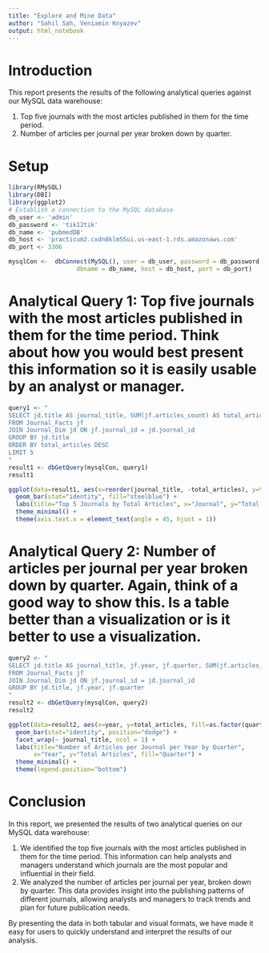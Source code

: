 ```yaml
---
title: "Explore and Mine Data"
author: "Sahil Sah, Veniamin Knyazev"
output: html_notebook
---
```



# Introduction

This report presents the results of the following analytical queries against our MySQL data warehouse:

1. Top five journals with the most articles published in them for the time period.
2. Number of articles per journal per year broken down by quarter.


# Setup

```r
library(RMySQL)
library(DBI)
library(ggplot2)
# Establish a connection to the MySQL database
db_user <- 'admin'
db_password <- 'tik12tik'
db_name <- 'pubmedDB'
db_host <- 'practicum2.cxdn8klm55ui.us-east-1.rds.amazonaws.com'
db_port <- 3306

mysqlCon <-  dbConnect(MySQL(), user = db_user, password = db_password,
                   dbname = db_name, host = db_host, port = db_port)
```

#  Analytical Query 1:  Top five journals with the most articles published in them for the time period. Think about how you would best present this information so it is easily usable by an analyst or manager.
```r
query1 <- "
SELECT jd.title AS journal_title, SUM(jf.articles_count) AS total_articles
FROM Journal_Facts jf
JOIN Journal_Dim jd ON jf.journal_id = jd.journal_id
GROUP BY jd.title
ORDER BY total_articles DESC
LIMIT 5
"
result1 <- dbGetQuery(mysqlCon, query1)
result1

```

```r
ggplot(data=result1, aes(x=reorder(journal_title, -total_articles), y=total_articles)) +
  geom_bar(stat="identity", fill="steelblue") +
  labs(title="Top 5 Journals by Total Articles", x="Journal", y="Total Articles") +
  theme_minimal() +
  theme(axis.text.x = element_text(angle = 45, hjust = 1))

```


# Analytical Query 2: Number of articles per journal per year broken down by quarter. Again, think of a good way to show this. Is a table better than a visualization or is it better to use a visualization.
```r
query2 <- "
SELECT jd.title AS journal_title, jf.year, jf.quarter, SUM(jf.articles_count) AS total_articles
FROM Journal_Facts jf
JOIN Journal_Dim jd ON jf.journal_id = jd.journal_id
GROUP BY jd.title, jf.year, jf.quarter
"
result2 <- dbGetQuery(mysqlCon, query2)
result2

```

```r
ggplot(data=result2, aes(x=year, y=total_articles, fill=as.factor(quarter))) +
  geom_bar(stat="identity", position="dodge") +
  facet_wrap(~ journal_title, ncol = 1) +
  labs(title="Number of Articles per Journal per Year by Quarter",
       x="Year", y="Total Articles", fill="Quarter") +
  theme_minimal() +
  theme(legend.position="bottom")

```

# Conclusion

In this report, we presented the results of two analytical queries on our MySQL data warehouse:

1. We identified the top five journals with the most articles published in them for the time period. This information can help analysts and managers understand which journals are the most popular and influential in their field.
2. We analyzed the number of articles per journal per year, broken down by quarter. This data provides insight into the publishing patterns of different journals, allowing analysts and managers to track trends and plan for future publication needs.

By presenting the data in both tabular and visual formats, we have made it easy for users to quickly understand and interpret the results of our analysis.

